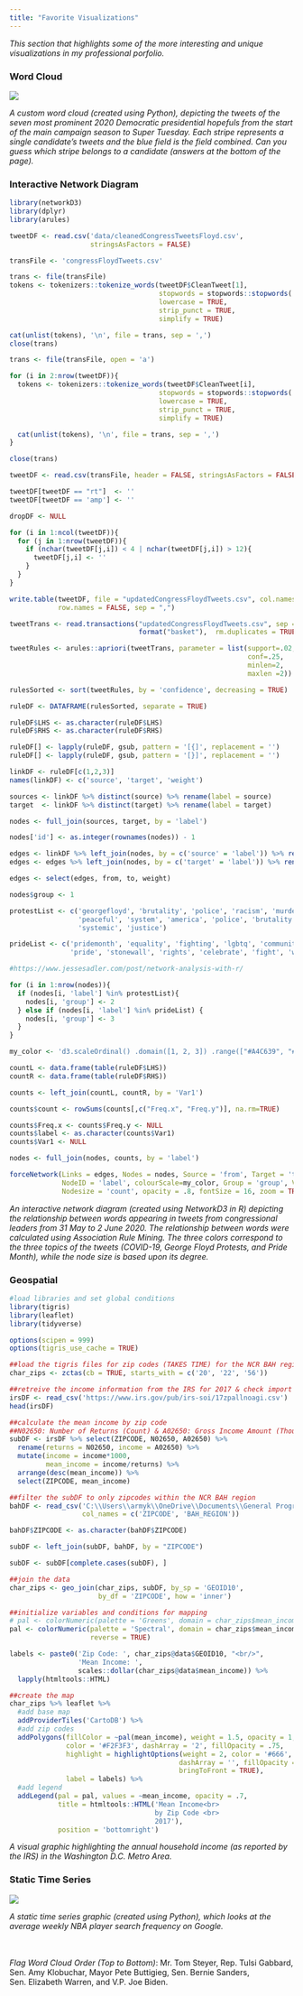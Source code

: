 ```yaml
---
title: "Favorite Visualizations"
---
```


<em> This section that highlights some of the more interesting and unique visualizations in my professional porfolio. </em>

### Word Cloud

![](images/flag.png)

<em> A custom word cloud (created using Python), depicting the tweets of the seven most prominent 2020 Democratic presidential hopefuls from the start of the main campaign season to Super Tuesday. Each stripe represents a single candidate’s tweets and the blue field is the field combined. Can you guess which stripe belongs to a candidate (answers at the bottom of the page). </em>

### Interactive Network Diagram

```r
library(networkD3)
library(dplyr)
library(arules)

tweetDF <- read.csv('data/cleanedCongressTweetsFloyd.csv',
                    stringsAsFactors = FALSE)

transFile <- 'congressFloydTweets.csv'

trans <- file(transFile)
tokens <- tokenizers::tokenize_words(tweetDF$CleanTweet[1],
                                     stopwords = stopwords::stopwords('en'),
                                     lowercase = TRUE,
                                     strip_punct = TRUE,
                                     simplify = TRUE)

cat(unlist(tokens), '\n', file = trans, sep = ',')
close(trans)

trans <- file(transFile, open = 'a')

for (i in 2:nrow(tweetDF)){
  tokens <- tokenizers::tokenize_words(tweetDF$CleanTweet[i],
                                     stopwords = stopwords::stopwords('en'),
                                     lowercase = TRUE,
                                     strip_punct = TRUE,
                                     simplify = TRUE)

  cat(unlist(tokens), '\n', file = trans, sep = ',')
}

close(trans)

tweetDF <- read.csv(transFile, header = FALSE, stringsAsFactors = FALSE)

tweetDF[tweetDF == "rt"]  <- ''
tweetDF[tweetDF == 'amp'] <- ''

dropDF <- NULL

for (i in 1:ncol(tweetDF)){
  for (j in 1:nrow(tweetDF)){
    if (nchar(tweetDF[j,i]) < 4 | nchar(tweetDF[j,i]) > 12){
      tweetDF[j,i] <- ''
    }
  }
}

write.table(tweetDF, file = "updatedCongressFloydTweets.csv", col.names = FALSE, 
            row.names = FALSE, sep = ",")

tweetTrans <- read.transactions("updatedCongressFloydTweets.csv", sep =",", 
                                format("basket"),  rm.duplicates = TRUE)

tweetRules <- arules::apriori(tweetTrans, parameter = list(support=.02, 
                                                           conf=.25, 
                                                           minlen=2, 
                                                           maxlen =2))

rulesSorted <- sort(tweetRules, by = 'confidence', decreasing = TRUE)

ruleDF <- DATAFRAME(rulesSorted, separate = TRUE)

ruleDF$LHS <- as.character(ruleDF$LHS)
ruleDF$RHS <- as.character(ruleDF$RHS)

ruleDF[] <- lapply(ruleDF, gsub, pattern = '[{]', replacement = '')
ruleDF[] <- lapply(ruleDF, gsub, pattern = '[}]', replacement = '')

linkDF <- ruleDF[c(1,2,3)]
names(linkDF) <- c('source', 'target', 'weight')

sources <- linkDF %>% distinct(source) %>% rename(label = source)
target  <- linkDF %>% distinct(target) %>% rename(label = target)

nodes <- full_join(sources, target, by = 'label')

nodes['id'] <- as.integer(rownames(nodes)) - 1

edges <- linkDF %>% left_join(nodes, by = c('source' = 'label')) %>% rename(from = 'id')
edges <- edges %>% left_join(nodes, by = c('target' = 'label')) %>% rename(to = 'id')

edges <- select(edges, from, to, weight)

nodes$group <- 1

protestList <- c('georgefloyd', 'brutality', 'police', 'racism', 'murder', 'violence',
                 'peaceful', 'system', 'america', 'police', 'brutality',
                 'systemic', 'justice')

prideList <- c('pridemonth', 'equality', 'fighting', 'lgbtq', 'community', 
               'pride', 'stonewall', 'rights', 'celebrate', 'fight', 'work')

#https://www.jessesadler.com/post/network-analysis-with-r/

for (i in 1:nrow(nodes)){
  if (nodes[i, 'label'] %in% protestList){
    nodes[i, 'group'] <- 2
  } else if (nodes[i, 'label'] %in% prideList) {
    nodes[i, 'group'] <- 3
  }
}

my_color <- 'd3.scaleOrdinal() .domain([1, 2, 3]) .range(["#A4C639", "#3B444B", "#BD33A4"])'

countL <- data.frame(table(ruleDF$LHS))
countR <- data.frame(table(ruleDF$RHS))

counts <- left_join(countL, countR, by = 'Var1')

counts$count <- rowSums(counts[,c("Freq.x", "Freq.y")], na.rm=TRUE)

counts$Freq.x <- counts$Freq.y <- NULL
counts$label <- as.character(counts$Var1)
counts$Var1 <- NULL

nodes <- full_join(nodes, counts, by = 'label')

```
```r
forceNetwork(Links = edges, Nodes = nodes, Source = 'from', Target = 'to',
             NodeID = 'label', colourScale=my_color, Group = 'group', Value = 'weight',
             Nodesize = 'count', opacity = .8, fontSize = 16, zoom = TRUE)
```

<em> An interactive network diagram (created using NetworkD3 in R) depicting the relationship between words appearing in tweets from congressional leaders from 31 May to 2 June 2020. The relationship between words were calculated using Association Rule Mining. The three colors correspond to the three topics of the tweets (COVID-19, George Floyd Protests, and Pride Month), while the node size is based upon its degree. </em>

### Geospatial
```r
#load libraries and set global conditions
library(tigris)
library(leaflet)
library(tidyverse)

options(scipen = 999)
options(tigris_use_cache = TRUE)

##load the tigris files for zip codes (TAKES TIME) for the NCR BAH region
char_zips <- zctas(cb = TRUE, starts_with = c('20', '22', '56'))

##retreive the income information from the IRS for 2017 & check import
irsDF <- read_csv('https://www.irs.gov/pub/irs-soi/17zpallnoagi.csv')
head(irsDF)

##calculate the mean income by zip code
##N02650: Number of Returns (Count) & A02650: Gross Income Amount (Thousands $)
subDF <- irsDF %>% select(ZIPCODE, N02650, A02650) %>% 
  rename(returns = N02650, income = A02650) %>% 
  mutate(income = income*1000,
         mean_income = income/returns) %>% 
  arrange(desc(mean_income)) %>% 
  select(ZIPCODE, mean_income)

##filter the subDF to only zipcodes within the NCR BAH region
bahDF <- read_csv('C:\\Users\\armyk\\OneDrive\\Documents\\General Programming\\BAH\\BAH_DCZips.csv', 
                  col_names = c('ZIPCODE', 'BAH_REGION'))

bahDF$ZIPCODE <- as.character(bahDF$ZIPCODE)

subDF <- left_join(subDF, bahDF, by = "ZIPCODE")

subDF <- subDF[complete.cases(subDF), ]

##join the data
char_zips <- geo_join(char_zips, subDF, by_sp = 'GEOID10',
                      by_df = 'ZIPCODE', how = 'inner')

##initialize variables and conditions for mapping
# pal <- colorNumeric(palette = 'Greens', domain = char_zips$mean_income)
pal <- colorNumeric(palette = 'Spectral', domain = char_zips$mean_income, 
                    reverse = TRUE)

labels <- paste0('Zip Code: ', char_zips@data$GEOID10, "<br/>",
                 'Mean Income: ', 
                 scales::dollar(char_zips@data$mean_income)) %>% 
  lapply(htmltools::HTML)
```
```r
##create the map
char_zips %>% leaflet %>% 
  #add base map
  addProviderTiles('CartoDB') %>% 
  #add zip codes
  addPolygons(fillColor = ~pal(mean_income), weight = 1.5, opacity = 1,
              color = '#F2F3F3', dashArray = '2', fillOpacity = .75,
              highlight = highlightOptions(weight = 2, color = '#666', 
                                          dashArray = '', fillOpacity = .7,
                                          bringToFront = TRUE),
              label = labels) %>% 
  #add legend
  addLegend(pal = pal, values = ~mean_income, opacity = .7, 
            title = htmltools::HTML('Mean Income<br>
                                    by Zip Code <br>
                                    2017'),
            position = 'bottomright')
```
<em> A visual graphic highlighting the annual household income (as reported by the IRS) in the Washington D.C. Metro Area. </em>

### Static Time Series

![](images/ANLY599_SpecialPlot.png)

<em> A static time series graphic (created using Python), which looks at the average weekly NBA player search frequency on Google.  </em>
<br><br><br>

*Flag Word Cloud Order (Top to Bottom)*: Mr. Tom Steyer, Rep. Tulsi Gabbard, Sen. Amy Klobuchar, Mayor Pete Buttigieg, Sen. Bernie Sanders, Sen. Elizabeth Warren, and V.P. Joe Biden.










